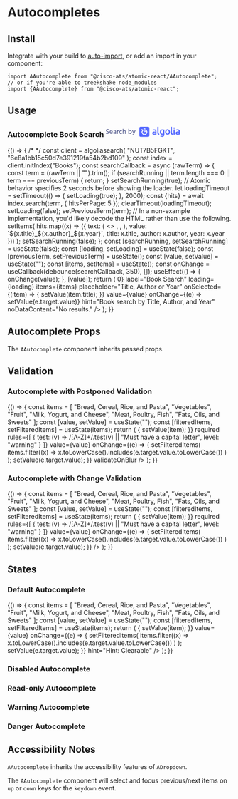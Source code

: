 

<Meta title="Components/Autocompletes" component={AAutocomplete} />

# Autocompletes

## Install

Integrate with your build to [auto-import](?path=/docs/getting-started--page#integrating), or add an import in your component:

```
import AAutocomplete from "@cisco-ats/atomic-react/AAutocomplete";
// or if you're able to treekshake node_modules
import {AAutocomplete} from "@cisco-ats/atomic-react";
```

## Usage

<Canvas>
  <Story name="usage-1">
    <div style={{minHeight: 220, minWidth: 250, marginRight: 20}}>
      <h3>
        Autocomplete Book Search
        <svg
          xmlns="http://www.w3.org/2000/svg"
          width="168"
          height="24"
          style={{float: "right"}}>
          <g fill="none">
            <path
              fill="#5468FF"
              d="M78.988.938h16.594a2.968 2.968 0 012.966 2.966V20.5a2.967 2.967 0 01-2.966 2.964H78.988a2.967 2.967 0 01-2.966-2.964V3.897A2.961 2.961 0 0178.988.938zm41.937 17.866c-4.386.02-4.386-3.54-4.386-4.106l-.007-13.336 2.675-.424v13.254c0 .322 0 2.358 1.718 2.364v2.248zm-10.846-2.18c.821 0 1.43-.047 1.855-.129v-2.719a6.334 6.334 0 00-1.574-.199 5.7 5.7 0 00-.897.069 2.699 2.699 0 00-.814.24c-.24.116-.439.28-.582.491-.15.212-.219.335-.219.656 0 .628.219.991.616 1.23s.938.362 1.615.362zm-.233-9.7c.883 0 1.629.109 2.231.328.602.218 1.088.525 1.444.915.363.396.609.922.76 1.483.157.56.232 1.175.232 1.85v6.874a32.5 32.5 0 01-1.868.314c-.834.123-1.772.185-2.813.185-.69 0-1.327-.069-1.895-.198a4.001 4.001 0 01-1.471-.636 3.085 3.085 0 01-.951-1.134c-.226-.465-.343-1.12-.343-1.803 0-.656.13-1.073.384-1.525a3.24 3.24 0 011.047-1.106c.445-.287.95-.492 1.532-.615a8.8 8.8 0 011.82-.185 8.404 8.404 0 011.972.24v-.438c0-.307-.035-.6-.11-.874a1.88 1.88 0 00-.384-.73 1.784 1.784 0 00-.724-.493 3.164 3.164 0 00-1.143-.205c-.616 0-1.177.075-1.69.164a7.735 7.735 0 00-1.26.307l-.321-2.192c.335-.117.834-.233 1.478-.349a10.98 10.98 0 012.073-.178zm52.842 9.626c.822 0 1.43-.048 1.854-.13V13.7a6.347 6.347 0 00-1.574-.199c-.294 0-.595.021-.896.069a2.7 2.7 0 00-.814.24 1.46 1.46 0 00-.582.491c-.15.212-.218.335-.218.656 0 .628.218.991.615 1.23.404.245.938.362 1.615.362zm-.226-9.694c.883 0 1.629.108 2.231.327.602.219 1.088.526 1.444.915.355.39.609.923.759 1.483a6.8 6.8 0 01.233 1.852v6.873c-.41.088-1.034.19-1.868.314-.834.123-1.772.184-2.813.184-.69 0-1.327-.068-1.895-.198a4.001 4.001 0 01-1.471-.635 3.085 3.085 0 01-.951-1.134c-.226-.465-.343-1.12-.343-1.804 0-.656.13-1.073.384-1.524.26-.45.608-.82 1.047-1.107.445-.286.95-.491 1.532-.614a8.803 8.803 0 012.751-.13c.329.034.671.096 1.04.185v-.437a3.3 3.3 0 00-.109-.875 1.873 1.873 0 00-.384-.731 1.784 1.784 0 00-.724-.492 3.165 3.165 0 00-1.143-.205c-.616 0-1.177.075-1.69.164a7.75 7.75 0 00-1.26.307l-.321-2.193c.335-.116.834-.232 1.478-.348a11.633 11.633 0 012.073-.177zm-8.034-1.271a1.626 1.626 0 01-1.628-1.62c0-.895.725-1.62 1.628-1.62.904 0 1.63.725 1.63 1.62 0 .895-.733 1.62-1.63 1.62zm1.348 13.22h-2.689V7.27l2.69-.423v11.956zm-4.714 0c-4.386.02-4.386-3.54-4.386-4.107l-.008-13.336 2.676-.424v13.254c0 .322 0 2.358 1.718 2.364v2.248zm-8.698-5.903c0-1.156-.253-2.119-.746-2.788-.493-.677-1.183-1.01-2.067-1.01-.882 0-1.574.333-2.065 1.01-.493.676-.733 1.632-.733 2.788 0 1.168.246 1.953.74 2.63.492.683 1.183 1.018 2.066 1.018.882 0 1.574-.342 2.067-1.019.492-.683.738-1.46.738-2.63zm2.737-.007c0 .902-.13 1.584-.397 2.33a5.52 5.52 0 01-1.128 1.906 4.986 4.986 0 01-1.752 1.223c-.685.286-1.739.45-2.265.45-.528-.006-1.574-.157-2.252-.45a5.096 5.096 0 01-1.744-1.223c-.487-.527-.863-1.162-1.137-1.906a6.345 6.345 0 01-.41-2.33c0-.902.123-1.77.397-2.508a5.554 5.554 0 011.15-1.892 5.133 5.133 0 011.75-1.216c.679-.287 1.425-.423 2.232-.423.808 0 1.553.142 2.237.423a4.88 4.88 0 011.753 1.216 5.644 5.644 0 011.135 1.892c.287.738.431 1.606.431 2.508zm-20.138 0c0 1.12.246 2.363.738 2.882.493.52 1.13.78 1.91.78.424 0 .828-.062 1.204-.178.377-.116.677-.253.917-.417V9.33a10.476 10.476 0 00-1.766-.226c-.971-.028-1.71.37-2.23 1.004-.513.636-.773 1.75-.773 2.788zm7.438 5.274c0 1.824-.466 3.156-1.404 4.004-.936.846-2.367 1.27-4.296 1.27-.705 0-2.17-.137-3.34-.396l.431-2.118c.98.205 2.272.26 2.95.26 1.074 0 1.84-.219 2.299-.656.459-.437.684-1.086.684-1.948v-.437a8.07 8.07 0 01-1.047.397c-.43.13-.93.198-1.492.198-.739 0-1.41-.116-2.018-.349a4.206 4.206 0 01-1.567-1.025c-.431-.45-.774-1.017-1.013-1.694-.24-.677-.363-1.885-.363-2.773 0-.834.13-1.88.384-2.577.26-.696.629-1.298 1.129-1.796.493-.498 1.095-.881 1.8-1.162a6.605 6.605 0 012.428-.457c.87 0 1.67.109 2.45.24.78.129 1.444.265 1.985.415V18.17z"
            />
            <path
              fill="#5D6494"
              d="M6.972 6.677v1.627c-.712-.446-1.52-.67-2.425-.67-.585 0-1.045.13-1.38.391a1.24 1.24 0 00-.502 1.03c0 .425.164.765.494 1.02.33.256.835.532 1.516.83.447.192.795.356 1.045.495.25.138.537.332.862.582.324.25.563.548.718.894.154.345.23.741.23 1.188 0 .947-.334 1.691-1.004 2.234-.67.542-1.537.814-2.601.814-1.18 0-2.16-.229-2.936-.686v-1.708c.84.628 1.814.942 2.92.942.585 0 1.048-.136 1.388-.407.34-.271.51-.646.51-1.125 0-.287-.1-.55-.302-.79-.203-.24-.42-.42-.655-.542-.234-.123-.585-.29-1.053-.503a61.27 61.27 0 01-.582-.271 13.67 13.67 0 01-.55-.287 4.275 4.275 0 01-.567-.351 6.92 6.92 0 01-.455-.4c-.18-.17-.31-.34-.39-.51-.08-.17-.155-.37-.224-.598a2.553 2.553 0 01-.104-.742c0-.915.333-1.638.998-2.17.664-.532 1.523-.798 2.576-.798.968 0 1.793.17 2.473.51zm7.468 5.696v-.287c-.022-.607-.187-1.088-.495-1.444-.309-.357-.75-.535-1.324-.535-.532 0-.99.194-1.373.583-.382.388-.622.949-.717 1.683h3.909zm1.005 2.792v1.404c-.596.34-1.383.51-2.362.51-1.255 0-2.255-.377-3-1.132-.744-.755-1.116-1.744-1.116-2.968 0-1.297.34-2.316 1.021-3.055.68-.74 1.548-1.11 2.6-1.11 1.033 0 1.852.323 2.458.966.606.644.91 1.572.91 2.784 0 .33-.033.676-.096 1.038h-5.314c.107.702.405 1.239.894 1.611.49.372 1.106.558 1.85.558.862 0 1.58-.202 2.155-.606zm6.605-1.77h-1.212c-.596 0-1.045.116-1.349.35-.303.234-.454.532-.454.894 0 .372.117.664.35.877.235.213.575.32 1.022.32.51 0 .912-.142 1.204-.424.293-.281.44-.651.44-1.108v-.91zm-4.068-2.554V9.325c.627-.361 1.457-.542 2.489-.542 2.116 0 3.175 1.026 3.175 3.08V17h-1.548v-.957c-.415.68-1.143 1.02-2.186 1.02-.766 0-1.38-.22-1.843-.661-.462-.442-.694-1.003-.694-1.684 0-.776.293-1.38.878-1.81.585-.431 1.404-.647 2.457-.647h1.34V11.8c0-.554-.133-.971-.399-1.253-.266-.282-.707-.423-1.324-.423a4.07 4.07 0 00-2.345.718zm9.333-1.93v1.42c.394-1 1.101-1.5 2.123-1.5.148 0 .313.016.494.048v1.531a1.885 1.885 0 00-.75-.143c-.542 0-.989.24-1.34.718-.351.479-.527 1.048-.527 1.707V17h-1.563V8.91h1.563zm5.01 4.084c.022.82.272 1.492.75 2.019.479.526 1.15.79 2.01.79.639 0 1.235-.176 1.788-.527v1.404c-.521.319-1.186.479-1.995.479-1.265 0-2.276-.4-3.031-1.197-.755-.798-1.133-1.792-1.133-2.984 0-1.16.38-2.151 1.14-2.975.761-.825 1.79-1.237 3.088-1.237.702 0 1.346.149 1.93.447v1.436a3.242 3.242 0 00-1.77-.495c-.84 0-1.513.266-2.019.798-.505.532-.758 1.213-.758 2.042zM40.24 5.72v4.579c.458-1 1.293-1.5 2.505-1.5.787 0 1.42.245 1.899.734.479.49.718 1.17.718 2.042V17h-1.564v-5.106c0-.553-.14-.98-.422-1.284-.282-.303-.652-.455-1.11-.455-.531 0-1.002.202-1.411.606-.41.405-.615 1.022-.615 1.851V17h-1.563V5.72h1.563zm14.966 10.02c.596 0 1.096-.253 1.5-.758.404-.506.606-1.157.606-1.955 0-.915-.202-1.62-.606-2.114-.404-.495-.92-.742-1.548-.742-.553 0-1.05.224-1.491.67-.442.447-.662 1.133-.662 2.058 0 .958.212 1.67.638 2.138.425.469.946.703 1.563.703zM53.004 5.72v4.42c.574-.894 1.388-1.341 2.44-1.341 1.022 0 1.857.383 2.506 1.149.649.766.973 1.781.973 3.047 0 1.138-.309 2.109-.925 2.912-.617.803-1.463 1.205-2.537 1.205-1.075 0-1.894-.447-2.457-1.34V17h-1.58V5.72h1.58zm9.908 11.104l-3.223-7.913h1.739l1.005 2.632 1.26 3.415c.096-.32.48-1.458 1.15-3.415l.909-2.632h1.66l-2.92 7.866c-.777 2.074-1.963 3.11-3.559 3.11a2.92 2.92 0 01-.734-.079v-1.34c.17.042.351.064.543.064 1.032 0 1.755-.57 2.17-1.708z"
            />
            <path
              fill="#FFF"
              d="M89.632 5.967v-.772a.978.978 0 00-.978-.977h-2.28a.978.978 0 00-.978.977v.793c0 .088.082.15.171.13a7.127 7.127 0 011.984-.28c.65 0 1.295.088 1.917.259.082.02.164-.04.164-.13m-6.248 1.01l-.39-.389a.977.977 0 00-1.382 0l-.465.465a.973.973 0 000 1.38l.383.383c.062.061.15.047.205-.014.226-.307.472-.601.746-.874.281-.28.568-.526.883-.751.068-.042.075-.137.02-.2m4.16 2.453v3.341c0 .096.104.165.192.117l2.97-1.537c.068-.034.089-.117.055-.184a3.695 3.695 0 00-3.08-1.866c-.068 0-.136.054-.136.13m0 8.048a4.489 4.489 0 01-4.49-4.482 4.488 4.488 0 014.49-4.482 4.488 4.488 0 014.489 4.482 4.484 4.484 0 01-4.49 4.482m0-10.85a6.363 6.363 0 100 12.729 6.37 6.37 0 006.372-6.368 6.358 6.358 0 00-6.371-6.36"
            />
          </g>
        </svg>
      </h3>
      <YourComponent>
        {() => {
          /*
          */
          const client = algoliasearch(
            "NUT7B5FGKT",
            "6e8a1bb15c50d7e391219fa54b2bd109"
          );
          const index = client.initIndex("Books");
          const searchCallback = async (rawTerm) => {
            const term = (rawTerm || "").trim();
            if (searchRunning || term.length === 0 || term === previousTerm) {
              return;
            }
            setSearchRunning(true);
            // Atomic behavior specifies 2 seconds before showing the loader.
            let loadingTimeout = setTimeout(() => {
              setLoading(true);
            }, 2000);
            const {hits} = await index.search(term, {
              hitsPerPage: 5
            });
            clearTimeout(loadingTimeout);
            setLoading(false);
            setPreviousTerm(term);
            // In a non-example implementation, you'd likely decode the HTML rather than use the following.
            setItems(
              hits.map((x) => ({
                text: (
                  <>
                    <span
                      dangerouslySetInnerHTML={{
                        __html: x._highlightResult.title.value
                      }}
                    />
                    ,
                    <span
                      dangerouslySetInnerHTML={{
                        __html: x._highlightResult.author.value
                      }}
                    />
                    ,
                    <span
                      dangerouslySetInnerHTML={{
                        __html: x._highlightResult.year.value
                      }}
                    />
                  </>
                ),
                value: `${x.title}_${x.author}_${x.year}`,
                title: x.title,
                author: x.author,
                year: x.year
              }))
            );
            setSearchRunning(false);
          };
          const [searchRunning, setSearchRunning] = useState(false);
          const [loading, setLoading] = useState(false);
          const [previousTerm, setPreviousTerm] = useState();
          const [value, setValue] = useState("");
          const [items, setItems] = useState();
          const onChange = useCallback(debounce(searchCallback, 350), []);
          useEffect(() => {
            onChange(value);
          }, [value]);
          return (
            <AAutocomplete
              clearable={value.length > 0}
              label="Book Search"
              loading={loading}
              items={items}
              placeholder="Title, Author or Year"
              onSelected={(item) => {
                setValue(item.title);
              }}
              value={value}
              onChange={(e) => setValue(e.target.value)}
              hint="Book search by Title, Author, and Year"
              noDataContent="No results."
            />
          );
        }}
      </YourComponent>
    </div>
  </Story>
</Canvas>

## Autocomplete Props

The `AAutocomplete` component inherits passed props.

<ArgsTable of={AAutocomplete} />

## Validation

<Canvas>
  <Story name="rules-1">
    <div style={{minHeight: 220, minWidth: 250, marginRight: 20}}>
      <h3>Autocomplete with Postponed Validation</h3>
      <YourComponent>
        {() => {
          const items = [
            "Bread, Cereal, Rice, and Pasta",
            "Vegetables",
            "Fruit",
            "Milk, Yogurt, and Cheese",
            "Meat, Poultry, Fish",
            "Fats, Oils, and Sweets"
          ];
          const [value, setValue] = useState("");
          const [filteredItems, setFilteredItems] = useState(items);
          return (
            <AAutocomplete
              clearable
              label="Food Group"
              items={filteredItems}
              placeholder="Pick a Food Group"
              onSelected={(item) => {
                setValue(item);
              }}
              required
              rules={[
                {
                  test: (v) => /[A-Z]+/.test(v) || "Must have a capital letter",
                  level: "warning"
                }
              ]}
              value={value}
              onChange={(e) => {
                setFilteredItems(
                  items.filter((x) =>
                    x.toLowerCase().includes(e.target.value.toLowerCase())
                  )
                );
                setValue(e.target.value);
              }}
              validateOnBlur
            />
          );
        }}
      </YourComponent>
    </div>
  </Story>
  <Story name="rules-2">
    <div style={{minHeight: 220, minWidth: 250, marginRight: 20}}>
      <h3>Autocomplete with Change Validation</h3>
      <YourComponent>
        {() => {
          const items = [
            "Bread, Cereal, Rice, and Pasta",
            "Vegetables",
            "Fruit",
            "Milk, Yogurt, and Cheese",
            "Meat, Poultry, Fish",
            "Fats, Oils, and Sweets"
          ];
          const [value, setValue] = useState("");
          const [filteredItems, setFilteredItems] = useState(items);
          return (
            <AAutocomplete
              clearable
              label="Food Group"
              items={filteredItems}
              placeholder="Pick a Food Group"
              onSelected={(item) => {
                setValue(item);
              }}
              required
              rules={[
                {
                  test: (v) => /[A-Z]+/.test(v) || "Must have a capital letter",
                  level: "warning"
                }
              ]}
              value={value}
              onChange={(e) => {
                setFilteredItems(
                  items.filter((x) =>
                    x.toLowerCase().includes(e.target.value.toLowerCase())
                  )
                );
                setValue(e.target.value);
              }}
            />
          );
        }}
      </YourComponent>
    </div>
  </Story>
</Canvas>

## States

<Canvas>
  <Story name="states-1">
    <div style={{minHeight: 220, minWidth: 250, marginRight: 20}}>
      <h3>Default Autocomplete</h3>
      <YourComponent>
        {() => {
          const items = [
            "Bread, Cereal, Rice, and Pasta",
            "Vegetables",
            "Fruit",
            "Milk, Yogurt, and Cheese",
            "Meat, Poultry, Fish",
            "Fats, Oils, and Sweets"
          ];
          const [value, setValue] = useState("");
          const [filteredItems, setFilteredItems] = useState(items);
          return (
            <AAutocomplete
              clearable
              label="Food Group"
              items={filteredItems}
              placeholder="Pick a Food Group"
              onSelected={(item) => {
                setValue(item);
              }}
              value={value}
              onChange={(e) => {
                setFilteredItems(
                  items.filter((x) =>
                    x.toLowerCase().includes(e.target.value.toLowerCase())
                  )
                );
                setValue(e.target.value);
              }}
              hint="Hint: Clearable"
            />
          );
        }}
      </YourComponent>
    </div>
  </Story>
  <Story name="states-2">
    <div style={{minHeight: 220, minWidth: 250, marginRight: 20}}>
      <h3 style={{minWidth: 250}}>Disabled Autocomplete</h3>
      <AAutocomplete
        disabled
        label="Food Group"
        placeholder="Pick a Food Group"
        hint="Hint: Disabled"
      />
    </div>
  </Story>
  <Story name="states-3">
    <div style={{minHeight: 220, minWidth: 250, marginRight: 20}}>
      <h3>Read-only Autocomplete</h3>
      <AAutocomplete
        readOnly
        label="Food Group"
        placeholder="Pick a Food Group"
        hint="Hint: Read-only"
      />
    </div>
  </Story>
  <Story name="states-4">
    <div style={{minHeight: 220, minWidth: 250, marginRight: 20}}>
      <h3>Warning Autocomplete</h3>
      <AAutocomplete
        label="Food Group"
        placeholder="Pick a Food Group"
        hint="Hint: Warning"
        validationState="warning"
      />
    </div>
  </Story>
  <Story name="states-5">
    <div style={{minHeight: 220, minWidth: 250, marginRight: 20}}>
      <h3>Danger Autocomplete</h3>
      <AAutocomplete
        label="Food Group"
        placeholder="Pick a Food Group"
        hint="Hint: Danger"
        validationState="danger"
      />
    </div>
  </Story>
</Canvas>

## Accessibility Notes

`AAutocomplete` inherits the accessibility features of `ADropdown`.

The `AAutocomplete` component will select and focus previous/next items on `up` or `down` keys for the `keydown` event.
